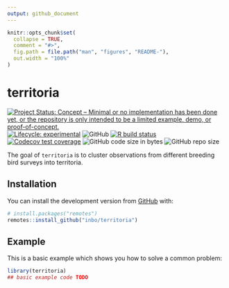 ```yaml
---
output: github_document
---
```


<!-- README.md is generated from README.Rmd. Please edit that file -->

```r
knitr::opts_chunk$set(
  collapse = TRUE,
  comment = "#>",
  fig.path = file.path("man", "figures", "README-"),
  out.width = "100%"
)
```

# territoria

<!-- badges: start -->
[![Project Status: Concept – Minimal or no implementation has been done yet, or the repository is only intended to be a limited example, demo, or proof-of-concept.](https://www.repostatus.org/badges/latest/concept.svg)](https://www.repostatus.org/#concept)
[![Lifecycle: experimental](https://img.shields.io/badge/lifecycle-experimental-orange.svg)](https://lifecycle.r-lib.org/articles/stages.html#experimental)
![GitHub](https://img.shields.io/github/license/inbo/territoria)
[![R build status](https://github.com/inbo/territoria/workflows/check%20package%20on%20main/badge.svg)](https://github.com/inbo/territoria/actions)
[![Codecov test coverage](https://codecov.io/gh/inbo/territoria/branch/main/graph/badge.svg)](https://codecov.io/gh/inbo/territoria?branch=main)
![GitHub code size in bytes](https://img.shields.io/github/languages/code-size/inbo/territoria.svg)
![GitHub repo size](https://img.shields.io/github/repo-size/inbo/territoria.svg)
<!-- badges: end -->

The goal of `territoria` is to cluster observations from different breeding bird surveys into territoria.

## Installation

You can install the development version from [GitHub](https://github.com/) with:

``` r
# install.packages("remotes")
remotes::install_github("inbo/territoria")
```

## Example

This is a basic example which shows you how to solve a common problem:

```r
library(territoria)
## basic example code TODO
```
